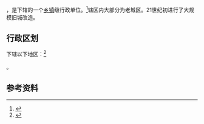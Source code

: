 {{中国乡级行政区|32/08/12/009/000}}

'''{{PAGENAMEBASE}}'''，是{{PRC admin/fullname|32/08/12/009/000|3}}下辖的一个[[乡镇|乡镇]]级行政单位。<ref>{{PRC admin/ref sgc|{{PRC admin/parent|32/08/12/009/000}}}}</ref>辖区内大部分为老城区。21世纪初进行了大规模旧城改造。

== 行政区划 ==

{{PAGENAMEBASE}}下辖以下地区：<ref>{{PRC admin/ref sgc|32/08/12/009/000}}</ref>

{{PRC admin/children|32/08/12/009/000}}。

== 参考资料 ==

{{reflist}}

{{行政区划小作品}}
{{PRC admin/navcat|32/08/12/009/000}}